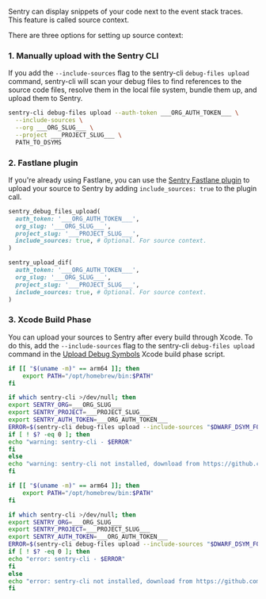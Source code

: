 Sentry can display snippets of your code next to the event stack traces. This feature is called <PlatformLink to="/data-management/debug-files/source-context/">source context</PlatformLink>.

There are three options for setting up source context:

### 1. Manually upload with the Sentry CLI

If you add the `--include-sources` flag to the sentry-cli `debug-files upload` command, sentry-cli will scan your debug files to find references to the source code files, resolve them in the local file system, bundle them up, and upload them to Sentry.

<OrgAuthTokenNote />

```bash
sentry-cli debug-files upload --auth-token ___ORG_AUTH_TOKEN___ \
  --include-sources \
  --org ___ORG_SLUG___ \
  --project ___PROJECT_SLUG___ \
  PATH_TO_DSYMS
```

### 2. Fastlane plugin

If you're already using Fastlane, you can use the [Sentry Fastlane plugin](https://github.com/getsentry/sentry-fastlane-plugin)
to upload your source to Sentry by adding `include_sources: true` to the plugin call.

<OrgAuthTokenNote />

```ruby {tabTitle:Current Fastlane plugin}
sentry_debug_files_upload(
  auth_token: '___ORG_AUTH_TOKEN___',
  org_slug: '___ORG_SLUG___',
  project_slug: '___PROJECT_SLUG___',
  include_sources: true, # Optional. For source context.
)
```

```ruby {tabTitle:Fastlane plugin before 1.20.0}
sentry_upload_dif(
  auth_token: '___ORG_AUTH_TOKEN___',
  org_slug: '___ORG_SLUG___',
  project_slug: '___PROJECT_SLUG___',
  include_sources: true, # Optional. For source context.
)
```

### 3. Xcode Build Phase

You can upload your sources to Sentry after every build through Xcode. To do this, add the `--include-sources` flag to the sentry-cli `debug-files upload` command in the [Upload Debug Symbols](#xcode-build-phase) Xcode build phase script.

<OrgAuthTokenNote />

```bash {tabTitle:Warn on failures - nonblocking}
if [[ "$(uname -m)" == arm64 ]]; then
    export PATH="/opt/homebrew/bin:$PATH"
fi

if which sentry-cli >/dev/null; then
export SENTRY_ORG=___ORG_SLUG___
export SENTRY_PROJECT=___PROJECT_SLUG___
export SENTRY_AUTH_TOKEN=___ORG_AUTH_TOKEN___
ERROR=$(sentry-cli debug-files upload --include-sources "$DWARF_DSYM_FOLDER_PATH" 2>&1 >/dev/null)
if [ ! $? -eq 0 ]; then
echo "warning: sentry-cli - $ERROR"
fi
else
echo "warning: sentry-cli not installed, download from https://github.com/getsentry/sentry-cli/releases"
fi
```

```bash {tabTitle:Error on failures - blocking}
if [[ "$(uname -m)" == arm64 ]]; then
    export PATH="/opt/homebrew/bin:$PATH"
fi

if which sentry-cli >/dev/null; then
export SENTRY_ORG=___ORG_SLUG___
export SENTRY_PROJECT=___PROJECT_SLUG___
export SENTRY_AUTH_TOKEN=___ORG_AUTH_TOKEN___
ERROR=$(sentry-cli debug-files upload --include-sources "$DWARF_DSYM_FOLDER_PATH" --force-foreground 2>&1 >/dev/null)
if [ ! $? -eq 0 ]; then
echo "error: sentry-cli - $ERROR"
fi
else
echo "error: sentry-cli not installed, download from https://github.com/getsentry/sentry-cli/releases"
fi
```
